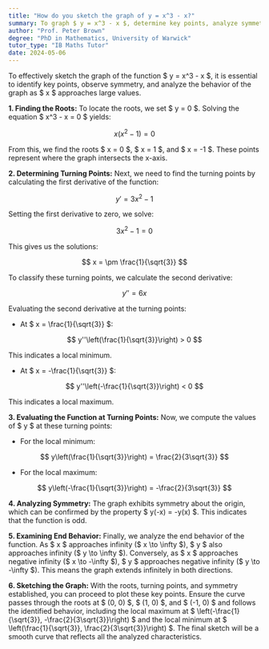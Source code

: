```yaml
---
title: "How do you sketch the graph of y = x^3 - x?"
summary: To graph $ y = x^3 - x $, determine key points, analyze symmetry, and examine end behavior as $ x $ approaches large values.
author: "Prof. Peter Brown"
degree: "PhD in Mathematics, University of Warwick"
tutor_type: "IB Maths Tutor"
date: 2024-05-06
---
```


To effectively sketch the graph of the function $ y = x^3 - x $, it is essential to identify key points, observe symmetry, and analyze the behavior of the graph as $ x $ approaches large values.

**1. Finding the Roots:**
To locate the roots, we set $ y = 0 $. Solving the equation $ x^3 - x = 0 $ yields:

$$ 
x(x^2 - 1) = 0 
$$

From this, we find the roots $ x = 0 $, $ x = 1 $, and $ x = -1 $. These points represent where the graph intersects the x-axis.

**2. Determining Turning Points:**
Next, we need to find the turning points by calculating the first derivative of the function:

$$ 
y' = 3x^2 - 1 
$$

Setting the first derivative to zero, we solve:

$$ 
3x^2 - 1 = 0 
$$

This gives us the solutions:

$$ 
x = \pm \frac{1}{\sqrt{3}} 
$$

To classify these turning points, we calculate the second derivative:

$$ 
y'' = 6x 
$$

Evaluating the second derivative at the turning points:

- At $ x = \frac{1}{\sqrt{3}} $:

$$ 
y''\left(\frac{1}{\sqrt{3}}\right) > 0 
$$

This indicates a local minimum.

- At $ x = -\frac{1}{\sqrt{3}} $:

$$ 
y''\left(-\frac{1}{\sqrt{3}}\right) < 0 
$$

This indicates a local maximum.

**3. Evaluating the Function at Turning Points:**
Now, we compute the values of $ y $ at these turning points:

- For the local minimum:

$$ 
y\left(\frac{1}{\sqrt{3}}\right) = \frac{2}{3\sqrt{3}} 
$$

- For the local maximum:

$$ 
y\left(-\frac{1}{\sqrt{3}}\right) = -\frac{2}{3\sqrt{3}} 
$$

**4. Analyzing Symmetry:**
The graph exhibits symmetry about the origin, which can be confirmed by the property $ y(-x) = -y(x) $. This indicates that the function is odd.

**5. Examining End Behavior:**
Finally, we analyze the end behavior of the function. As $ x $ approaches infinity ($ x \to \infty $), $ y $ also approaches infinity ($ y \to \infty $). Conversely, as $ x $ approaches negative infinity ($ x \to -\infty $), $ y $ approaches negative infinity ($ y \to -\infty $). This means the graph extends infinitely in both directions.

**6. Sketching the Graph:**
With the roots, turning points, and symmetry established, you can proceed to plot these key points. Ensure the curve passes through the roots at $ (0, 0) $, $ (1, 0) $, and $ (-1, 0) $ and follows the identified behavior, including the local maximum at $ \left(-\frac{1}{\sqrt{3}}, -\frac{2}{3\sqrt{3}}\right) $ and the local minimum at $ \left(\frac{1}{\sqrt{3}}, \frac{2}{3\sqrt{3}}\right) $. The final sketch will be a smooth curve that reflects all the analyzed characteristics.
    